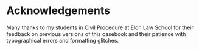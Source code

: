 # Acknowledgements {.unlisted .unnumbered}

Many thanks to my students in Civil Procedure at Elon Law School for their feedback on previous versions of this casebook and their patience with typographical errors and formatting glitches. 